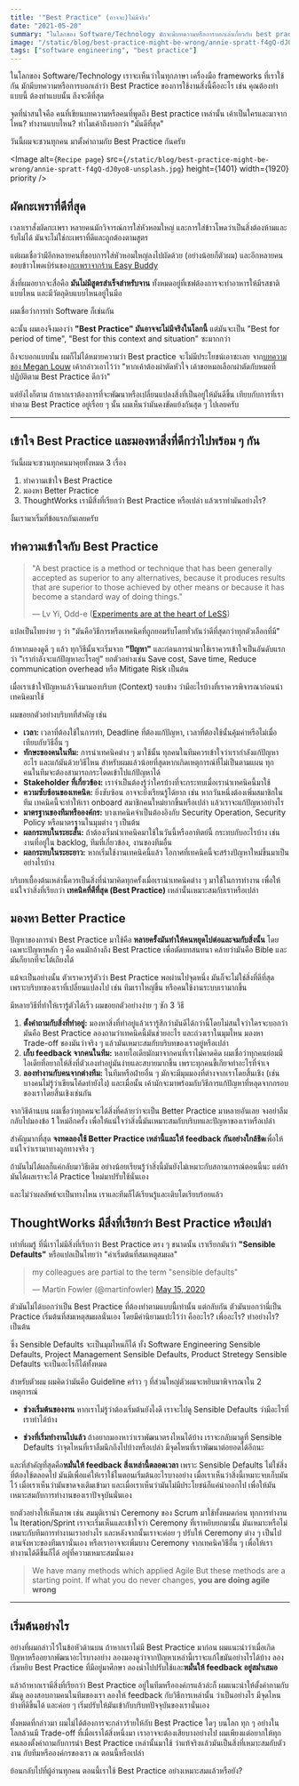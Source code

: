 ```yaml
---
title: '"Best Practice" (อาจจะ)ไม่มีจริง'
date: "2021-05-20"
summary: "ในโลกของ Software/Technology มักจะมีบทความหรือการบอกเล่าเกี่ยวกับ best practice จุดที่น่าสนใจคือ คนที่เขียนบทความเหล่านั้นหรือคนที่พูด best practice เหล่านั้น เค้าเป็นใคร? มาจากไหน? ทำงานแบบไหน? ทำไมมาถึงบอกว่า มันดีที่สุด"
image: "/static/blog/best-practice-might-be-wrong/annie-spratt-f4gQ-dJ0yo8-unsplash.jpg"
tags: ["software engineering", "best practice"]
---
```


ในโลกของ Software/Technology เราจะเห็นว่าในทุกภาษา เครื่องมือ frameworks ที่เราใช้กัน
มักมีบทความหรือการบอกเล่าว่า Best Practice ของการใช้งานสิ่งนี้คืออะไร เช่น คุณต้องทำแบบนี้ ต้องทำแบบนั้น ถึงจะดีที่สุด

จุดที่น่าสนใจคือ คนที่เขียนบทความหรือคนที่พูดถึง Best practice เหล่านั้น เค้าเป็นใครและมาจากไหน? ทำงานแบบไหน? ทำไมเค้าถึงบอกว่า "มันดีที่สุด"

วันนี้ผมจะชวนทุกคน มาตั้งคำถามกับ Best Practice กันครับ

<Image
  alt={`Recipe page`}
  src={`/static/blog/best-practice-might-be-wrong/annie-spratt-f4gQ-dJ0yo8-unsplash.jpg`}
  height={1401}
  width={1920}
  priority
/>

## ผัดกะเพราที่ดีที่สุด

เวลาเราสั่งผัดกะเพรา หลายคนมักวิจารณ์การใส่หัวหอมใหญ่ และการใส่ข้าวโพดว่าเป็นสิ่งต้องห้ามและรับไม่ได้ มันจะไม่ใช่กะเพราที่ดีและถูกต้องตามสูตร

แต่ผมเชื่อว่ามีอีกหลายคนที่ชอบการใส่หัวหอมใหญ่ลงไปผัดด้วย (อย่างน้อยก็ตัวผม) และอีกหลายคนชอบข้าวโพดเบิร์นของ[กะเพราจากร้าน Easy Buddy](https://thestandard.co/easy-buddy/)

สิ่งที่ผมอยากจะสื่อคือ **มันไม่มีสูตรสำเร็จสำหรับจาน** ทั้งหมดอยู่ที่เชฟต้องการจะทำอาหารให้มีรสชาติแบบไหน และมีวัตถุดิบแบบไหนอยู่ในมือ

ผมเชื่อว่าการทำ Software ก็เช่นกัน

ฉะนั้น ผมเองจึงมองว่า **"Best Practice" มันอาจจะไม่มีจริงในโลกนี้** แต่มันจะเป็น "Best for period of time", "Best for this context and situation" ซะมากกว่า

ถึงจะบอกแบบนั้น ผมก็ไม่ได้หมายความว่า Best practice จะไม่มีประโยชน์เอาซะเลย จาก[บทความของ Megan Louw](https://www.thoughtworks.com/insights/blog/four-ways-kill-best-practice) เค้ากล่าวเอาไว้ว่า "หากเค้าต้องผ่าตัดหัวใจ เค้าขอหมอเลือกผ่าตัดกับหมอที่ปฏิบัติตาม Best Practice ดีกว่า"

แต่ยังไงก็ตาม ถ้าหากเราต้องการที่จะพัฒนาหรือเปลี่ยนแปลงสิ่งที่เป็นอยู่ให้มันดีขึ้น เทียบกับการที่เราทำตาม Best Practice อยู่เรื่อย ๆ นั้น ผมเห็นว่ามันคงขัดแย้งกันสุด ๆ ไปเลยครับ

---

## เข้าใจ Best Practice และมองหาสิ่งที่ดีกว่าไปพร้อม ๆ กัน

วันนี้ผมจะชวนทุกคนมาคุยทั้งหมด 3 เรื่อง

1. ทำความเข้าใจ Best Practice
2. มองหา Better Practice
3. ThoughtWorks เรามีสิ่งที่เรียกว่า Best Practice หรือเปล่า แล้วเราทำมันอย่างไร?

งั้นเรามาเริ่มที่ข้อแรกกันเลยครับ

## ทำความเข้าใจกับ Best Practice

> "A best practice is a method or technique that has been generally accepted
> as superior to any alternatives, because it produces results that are superior
> to those achieved by other means or because it has become a standard way of doing
> things."
>
> — Lv Yi, Odd-e ([Experiments are at the heart of LeSS](https://blog.odd-e.com/yilv/2020/12/experiments-are-at-the-heart-of-less.html))

แปลเป็นไทยง่าย ๆ ว่า "มันคือวิธีการหรือเทคนิคที่ถูกยอมรับโดยทั่วกันว่าดีที่สุดกว่าทุกตัวเลือกที่มี"

ถ้าหากมองดูดี ๆ แล้ว ทุกวิธีนั้นจะเริ่มจาก **"ปัญหา"** และก่อนการนำมาใช้เราควรเข้าใจเป็นอันดับแรกว่า "เรากำลังจะแก้ปัญหาอะไรอยู่" ยกตัวอย่างเช่น Save cost, Save time, Reduce communication overhead หรือ Mitigate Risk เป็นต้น

เมื่อเราเข้าใจปัญหาแล้วจึงมามองบริบท (Context) รอบข้าง ว่ามีอะไรบ้างที่เราควรพิจารณาก่อนนำเทคนิคมาใช้

ผมขอยกตัวอย่างบริบทที่สำคัญ เช่น

- **เวลา:** เวลาที่ต้องใช้ในการทำ, Deadline ที่ต้องแก้ปัญหา, เวลาที่ต้องใช้นั้นคุ้มค่าหรือไม่เมื่อเทียบกับวิธีอื่น ๆ
- **ทักษะของคนในทีม:** การนำเทคนิคต่าง ๆ มาใช้นั้น ทุกคนในทีมควรเข้าใจว่าเรากำลังแก้ปัญหาอะไร และแก้มันด้วยวิธีไหน สำหรับผมแล้วน้อยที่สุดหากเกิดเหตุการณ์ที่ไม่เป็นตามแผน ทุกคนในทีมจะต้องสามารถกระโดดเข้าไปแก้ปัญหาได้
- **Stakeholder ที่เกี่ยวข้อง:** เราจำเป็นต้องรู้ว่าใครบ้างที่จะกระทบเมื่อเรานำเทคนิคนี้มาใช้
- **ความซับซ้อนของเทคนิค:** ยิ่งซับซ้อน อาจจะยิ่งเรียนรู้ได้ยาก เช่น หากวันหนึ่งต้องเพิ่มสมาชิกในทีม เทคนิคนี้จะทำให้เรา onboard สมาชิกคนใหม่ยากขึ้นหรือเปล่า แล้วเราจะแก้ปัญหาอย่างไร
- **มาตรฐานของทีมหรือองค์กร:** บางเทคนิคจำเป็นต้องอิงกับ Security Operation, Security Policy หรือมาตรฐานในมุมต่าง ๆ เป็นต้น
- **ผลกระทบในระยะสั้น:** ถ้าต้องเริ่มนำเทคนิคมาใช้ในวันนี้หรืออาทิตย์นี้ กระทบกับอะไรบ้าง เช่น งานที่อยู่ใน backlog, ทีมที่เกี่ยวข้อง, งานของทีมอื่น
- **ผลกระทบในระยะยาว:** หากเริ่มใช้งานเทคนิคนี้แล้ว โอกาศที่เทคนิคนี้จะสร้างปัญหาใหม่ขึ้นมาเป็นอย่างไรบ้าง

บริบทเบื้องต้นเหล่านี้ควรเป็นสิ่งที่นำมาคิดทุกครั้งเมื่อเรานำเทคนิคต่าง ๆ มาใช้ในการทำงาน เพื่อให้แน่ใจว่าสิ่งที่เรียกว่า **เทคนิคที่ดีที่สุด (Best Practice)** เหล่านั้นเหมาะสมกับเราหรือเปล่า

## มองหา Better Practice

ปัญหาของการนำ Best Practice มาใช้คือ **หลายครั้งมันทำให้คนหยุดไปต่อและจมกับสิ่งนั้น** โดยเฉพาะปัญหาหลัก ๆ คือ คนมักอ้างถึง Best Practice เพื่อตัดบทสนทนา
คล้ายว่ามันคือ Bible และมันก็ยากที่จะโต้เถียงได้

แม้จะเป็นอย่างนั้น ตัวเราควรรู้ตัวว่า Best Practice พอผ่านไปจุดหนึ่ง มันก็จะไม่ใช่สิ่งที่ดีที่สุด เพราะบริบทของเราที่เปลี่ยนแปลงไป เช่น ทีมเราใหญ่ขึ้น หรือคนใช้งานระบบเรามากขึ้น

มีหลายวิธีที่ทำให้เรารู้ตัวได้เร็ว ผมขอยกตัวอย่างง่าย ๆ ซัก 3 วิธี

1. **ตั้งคำถามกับสิ่งที่ทำอยู่:** มองหาสิ่งที่ทำอยู่แล้วเรารู้สึกว่ามันดีได้กว่านี้โดยไม่สนใจว่าใครจะบอกว่ามันคือ Best Practice ลองถามว่าเทคนิคนี้มันช่วยอะไร และถ่วงเราในมุมไหน มองหา Trade-off ของมันว่าจริง ๆ แล้วมันเหมาะสมกับบริบทของเราอยู่หรือเปล่า
2. **เก็บ feedback จากคนในทีม:** หลายไอเดียมักมาจากคนที่เราไม่คาดคิด ผมเชื่อว่าทุกคนย่อมมีไอเดียที่อยากให้สิ่งที่ตัวเองทำอยู่มันง่ายและสบายมากขึ้น เพราะทุกคนขี้เกียจทำอะไรที่จำเจ
3. **ลองทำงานกับคนจากต่างทีม:** ในทีมหรือฝ่ายอื่น ๆ มักจะมีมุมมองที่ต่างจากเราโดยสิ้นเชิง (เช่น บางคนไม่รู้ว่าเขียนโค้ดทำยังไง) และเมื่อนั้น เค้ามักจะมาพร้อมกับวิธีการแก้ปัญหาที่หลุดจากกรอบของเราโดยสิ้นเชิงเช่นกัน

จากวิธีด้านบน ผมเชื่อว่าทุกคนจะได้สิ่งที่คล้ายว่าจะเป็น Better Practice มาหลายอันเลย จงอย่าลืมกลับไปมองข้อ 1 ใหม่อีกครั้ง เพื่อให้แน่ใจว่าสิ่งนี้มันเหมาะสมกับบริบทและปัญหาของเราหรือเปล่า

สำคัญมากที่สุด **จงทดลองใช้ Better Practice เหล่านี้และให้ feedback กันอย่างใกล้ชิด**เพื่อให้แน่ใจว่าเรามาทางถูกทางจริง ๆ

ถ้ามันไม่ได้ผลก็แค่กลับมาวิธีเดิม อย่างน้อยเรียนรู้ว่าสิ่งนี้มันยังไม่เหมาะกับสถานการณ์ตอนนี้นะ แต่ถ้ามันได้ผลเราจะได้​ Practice ใหม่มาปรับใช้นั่นเอง

และไม่ว่าผลลัพธ์จะเป็นทางไหน เราและทีมก็ได้เรียนรู้และเติบโตเรียบร้อยแล้ว

## ThoughtWorks มีสิ่งที่เรียกว่า Best Practice หรือเปล่า

เท่าที่ผมรู้ ที่นี่เราไม่มีสิ่งที่เรียกว่า Best Practice ตรง ๆ ขนาดนั้น เราเรียกมันว่า **"Sensible Defaults"** หรือแปลเป็นไทยว่า "ค่าเริ่มต้นที่สมเหตุสมผล"

<blockquote className="twitter-tweet">
  <p lang="en" dir="ltr">
    my colleagues are partial to the term &quot;sensible defaults&quot;
  </p>
  &mdash; Martin Fowler (@martinfowler)
  <a href="https://twitter.com/martinfowler/status/1261304977978535939?ref_src=twsrc%5Etfw">
    May 15, 2020
  </a>
</blockquote>
<script
  async
  src="https://platform.twitter.com/widgets.js"
  charSet="utf-8"
></script>

ตัวมันไม่ได้บอกว่าเป็น Best Practice ที่ต้องทำตามแบบนี้เท่านั้น แต่กลับกัน ตัวมันบอกว่านี่เป็น​ Practice เริ่มต้นที่สมเหตุสมผลนั่นเอง โดยมีคำนิยามแปะไว้ว่า คืออะไร? เพื่ออะไร? ทำอย่างไร? เป็นต้น

ซึ่ง Sensible Defaults จะเป็นมุมไหนก็ได้ ทั้ง ​Software Engineering Sensible Defaults, Project Management Sensible Defaults, Product Stretegy Sensible Defaults จะเป็นอะไรก็ได้ทั้งหมด

สำหรับตัวผม ผมคิดว่ามันคือ Guideline คร่าว ๆ ที่ส่วนใหญ่ตัวผมจะหยิบมาพิจารณาใน 2 เหตุการณ์

- **ช่วงเริ่มต้นของงาน** หากเราไม่รู้ว่าต้องเริ่มต้นยังไงดี เราจะไปดู Sensible Defaults ว่ามีอะไรที่เราทำได้บ้าง

- **ช่วงที่เริ่มทำงานไปแล้ว** ถ้าอยากมองหาว่าเราพัฒนาตรงไหนได้บ้าง เราจะกลับมาดูที่ Sensible Defaults ว่าจุดไหนที่เราลืมนึกถึงไปบ้างหรือเปล่า มีจุดไหนที่เราพัฒนาต่อยอดได้อีกนะ

และที่สำคัญที่สุดคือ**หมั่นให้ feedback สิ่งเหล่านี้ตลอดเวลา** เพราะ Sensible Defaults ไม่ใช่สิ่งที่ต้องใช้ตลอดไป มันมีเพื่อแค่ให้เราใช้ในตอนเริ่มต้นอะไรบางอย่าง เมื่อเราเห็นว่าสิ่งนี้เหมาะจบเก็บมันไว้ เมื่อเราเห็นว่ามันขาดจงเติมเข้ามา และเมื่อเราเห็นว่ามันไม่มีประโยชน์ก็แค่นำออกไป เพื่อให้มันเหมาะสมกับการทำงานของเราปัจจุบันนั่นเอง

ยกตัวอย่างให้เห็นภาพ เช่น สมมุติเรานำ Ceremony ของ Scrum มาใช้ทั้งหมดก่อน ทุกการทำงานใน Iteration/Sprint เราจะเริ่มเห็นและเข้าใจว่า Ceremony ที่เราหยิบยกมานั้น
มันเหมาะหรือไม่เหมาะกับทีมการทำงานเราอย่างไร และหลังจากนั้นเราจะค่อย ๆ ปรับให้ Ceremony ต่าง ๆ เป็นไปตามจังหวะของทีมเรานั่นเอง หรือเราอาจจะเพิ่มบาง Ceremony จากเทคนิควิธีอื่น ๆ เพื่อให้เราทำงานได้ดีขึ้นก็ได้ อยู่ที่ความเหมาะสมนั่นเอง

> We have many methods which applied Agile
> But these methods are a starting point. If what you do never changes, **you are doing agile wrong**

---

## เริ่มต้นอย่างไร

อย่างที่ผมกล่าวไว้ในข้อหัวด้านบน ถ้าหากเราไม่มี Best Practice มาก่อน ผมแนะนำว่าเมื่อเกิดปัญหาหรืออยากพัฒนาอะไรบางอย่าง ลองมองดูว่าจากปัญหาเหล่านี้เราจะแก้ไขมันอย่างไรได้บ้าง ลองเริ่มหยิบ Best Practice ที่มีอยู่มาศึกษา ลองนำไปปรับใช้และ**หมั่นให้ feedback อยู่สม่ำเสมอ**

แล้วถ้าหากเรามีสิ่งที่เรียกว่า Best Practice อยู่ในทีมหรือองค์กรแล้วล่ะก็ ผมแนะนำให้ตั้งคำถามกับมันดู ลองสอบถามคนในทีมของเรา ลองให้ feedback กับวิธีการเหล่านั้น
ว่าเป็นอย่างไร มีจุดไหนบ้างที่ดีขึ้นได้ และค่อย ๆ เริ่มปรับให้มันเข้ากับบริบทปัจจุบันของเรานั่นเอง

ทั้งหมดที่กล่าวมา ผมไม่ได้ต้องการจะกล่าวร้ายให้กับ Best Practice ใดๆ บนโลก ทุก ๆ อย่างในโลกล้วนมี Trade-off ที่เมื่อเราได้สิ่งหนึ่งมา เราอาจจะต้องเสียบางอย่างไป
ผมเพียงแต่อยากให้ทุกคนลองตั้งคำถามกับการนำ Best Practice เหล่านั้นมาใช้
ว่าแท้จริงแล้วมันเป็นสิ่งที่เหมาะสมกับตัวงาน กับทีมหรือองค์กรของเรา ณ ตอนนี้หรือเปล่า

ย้อนกลับไปที่ผู้อ่านทุกคน ตอนนี้เราใช้ Best Practice อย่างเหมาะสมแล้วหรือยัง?
